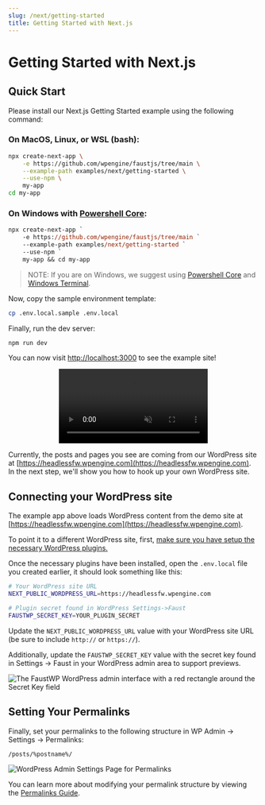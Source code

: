 ```yaml
---
slug: /next/getting-started
title: Getting Started with Next.js
---
```


# Getting Started with Next.js

## Quick Start

Please install our Next.js Getting Started example using the following command:

### On MacOS, Linux, or WSL (bash):

```bash
npx create-next-app \
    -e https://github.com/wpengine/faustjs/tree/main \
    --example-path examples/next/getting-started \
    --use-npm \
    my-app
cd my-app
```

### On Windows with [Powershell Core](https://docs.microsoft.com/en-us/powershell/scripting/install/installing-powershell-core-on-windows?view=powershell-7.1):

```ps
npx create-next-app `
    -e https://github.com/wpengine/faustjs/tree/main `
    --example-path examples/next/getting-started `
    --use-npm `
    my-app && cd my-app
```

> NOTE: If you are on Windows, we suggest using [Powershell Core](https://docs.microsoft.com/en-us/powershell/scripting/install/installing-powershell-core-on-windows?view=powershell-7.1) and [Windows Terminal](https://www.microsoft.com/en-us/p/windows-terminal/9n0dx20hk701).

Now, copy the sample environment template:

```bash
cp .env.local.sample .env.local
```

Finally, run the dev server:

```bash
npm run dev
```

You can now visit [http://localhost:3000](http://localhost:3000) to see the example site!

<p align="center">
  <video
    src="/docs/video/next/getting-started-next-example.mp4"
    muted
    autoPlay
    playsInline
    controls
    loop
  />
</p>

Currently, the posts and pages you see are coming from our WordPress site at [https://headlessfw.wpengine.com](https://headlessfw.wpengine.com). In the next step, we'll show you how to hook up your own WordPress site.

## Connecting your WordPress site

The example app above loads WordPress content from the demo site at [https://headlessfw.wpengine.com](https://headlessfw.wpengine.com).

To point it to a different WordPress site, first, [make sure you have setup the necessary WordPress plugins.](../tutorial/setup-faustjs#installing-plugins-on-wordpress)

Once the necessary plugins have been installed, open the `.env.local` file you created earlier, it should look something like this:

```bash
# Your WordPress site URL
NEXT_PUBLIC_WORDPRESS_URL=https://headlessfw.wpengine.com

# Plugin secret found in WordPress Settings->Faust
FAUSTWP_SECRET_KEY=YOUR_PLUGIN_SECRET
```

Update the `NEXT_PUBLIC_WORDPRESS_URL` value with your WordPress site URL (be sure to include `http://` or `https://`).

Additionally, update the `FAUSTWP_SECRET_KEY` value with the secret key found in Settings → Faust in your WordPress admin area to support previews.

<img
  src="/docs/img/headless-admin-secret.png"
  alt="The FaustWP WordPress admin interface with a red rectangle around the Secret Key field"
/>

## Setting Your Permalinks

Finally, set your permalinks to the following structure in WP Admin -> Settings -> Permalinks:

```
/posts/%postname%/
```

<img
  src="/docs/img/permalinks.png"
  alt="WordPress Admin Settings Page for Permalinks"
/>

You can learn more about modifying your permalink structure by viewing the [Permalinks Guide](/docs/next/guides/permalinks).
